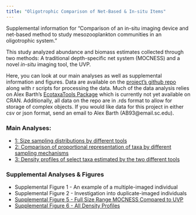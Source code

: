 ```yaml
---
title: "Oligotrophic Comparison of Net-Based & In-situ Items"
---
```


Supplemental information for "Comparison of an in-situ imaging device and net-based method to study mesozooplankton communities in an oligotrophic system."

This study analyzed abundance and biomass estimates collected through two methods: A traditional depth-specific net system (MOCNESS) and a novel *in-situ* imaging tool, the UVP.

Here, you can look at our main analyses as well as supplemental information and figures. Data are available on the [project's github repo](https://github.com/TheAlexBarth/Oligotrophic_in-situ_net_comparison) along with r scripts for processing the data. Much of the data analysis relies on Alex Barth's [EcotaxaTools Package](https://github.com/TheAlexBarth/EcotaxaTools) which is currently not yet available on CRAN. Additionally, all data on the repo are in .rds format to allow for storage of complex objects. If you would like data for this project in either csv or json format, send an email to Alex Barth (AB93@email.sc.edu).

### Main Analyses:

-   [1: Size sampling distributions by different tools](./main_analysis_01.html)
-   [2: Comparison of proportional representation of taxa by different sampling mechanisms](./main_analysis_02.html)
-   [3: Density profiles of select taxa estimated by the two different tools](./main_analysis_03.html)

### Supplemental Analyses & Figures

-   Supplemental Figure 1 - An example of a multiple-imaged individual
-   Supplemental Figure 2 - Investigation into duplicate-imaged individuals
-   [Supplemental Figure 5 - Full Size Range MOCNESS Compared to UVP](./supp_analysis_05.html)
-   [Supplemental Figure 6 - All Density Profiles](./supp_analysis_06.html)
